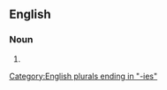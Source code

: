 ==English==

===Noun===
{{head|en|noun form}}

# {{plural of|en|lubricity}}

[[Category:English plurals ending in "-ies"]]